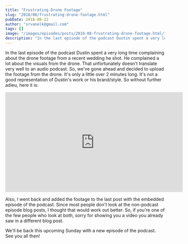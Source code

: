 ```yaml
---
title: "Frustrating Drone Footage"
slug: "2018/08/frustrating-drone-footage.html"
pubDate: 2018-08-22
author: "srvanelk@gmail.com"
tags: []
image: "/images/episodes/posts/2018-08-frustrating-drone-footage.html/fdf.webp"
description: "In the last episode of the podcast Dustin spent a very long time complaining about the drone footage from a recent wedding he shot. He complained a lot about the visuals from the drone. That unfortunately doesn't translate very well to an audio podcast. So, we've gone ahead and decided to upload the footage from the drone. It's only a little over 2 minutes long. It's not a good representation of Dustin's work or his brand/style. So without further adieu, here it is:"
---
```


In the last episode of the podcast Dustin spent a very long time complaining about the drone footage from a recent wedding he shot. He complained a lot about the visuals from the drone. That unfortunately doesn't translate very well to an audio podcast. So, we've gone ahead and decided to upload the footage from the drone. It's only a little over 2 minutes long. It's not a good representation of Dustin's work or his brand/style. So without further adieu, here it is:

<iframe width="560" height="315" src="https://www.youtube.com/embed/OMTV-HgujsM" frameborder="0" allow="autoplay; encrypted-media" allowfullscreen></iframe>

Also, I went back and added the footage to the last post with the embedded episode of the podcast. Since most people don't look at the non-podcast episode blog posts, I thought that would work out better. So, if you're one of the few people who look at both, sorry for showing you a video you already saw in a different blog post.

We'll be back this upcoming Sunday with a new episode of the podcast. See you all then!
